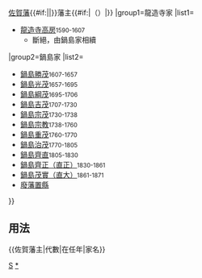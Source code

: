 {{Navbox
|bodyclass=hlist

|name=佐賀藩主
|title={{#if:{{{3|}}}|{{{3|}}}|[[鍋島氏|鍋島氏]]}}[[佐賀藩]]{{#if:{{{1|}}}|{{{1|}}}|}}藩主{{#if:{{{2|}}}|（{{{2|}}}）|}}
|group1=龍造寺家
|list1=
*[[龍造寺高房]]<small>1590-1607</small>
**斷絕，由鍋島家相續
|group2=鍋島家
|list2=
*[[鍋島勝茂]]<small>1607-1657</small>
*[[鍋島光茂]]<small>1657-1695</small>
*[[鍋島綱茂]]<small>1695-1706</small>
*[[鍋島吉茂]]<small>1707-1730</small>
*[[鍋島宗茂]]<small>1730-1738</small>
*[[鍋島宗教]]<small>1738-1760</small>
*[[鍋島重茂]]<small>1760-1770</small>
*[[鍋島治茂]]<small>1770-1805</small>
*[[鍋島齊直]]<small>1805-1830</small>
*[[鍋島直正|鍋島齊正（直正）]]<small>1830-1861</small>
*[[鍋島直大|鍋島茂實（直大）]]<small>1861-1871</small>
*[[廢藩置縣]]
}}<noinclude>

==用法==
<nowiki>{{佐賀藩主|代數|在任年|家名}}</nowiki>
[[Category:歷代藩主模板|S]]
[[Category:佐賀藩主|*]]
</noinclude>